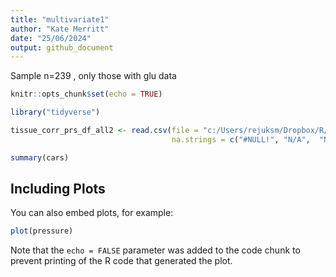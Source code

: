```yaml
---
title: "multivariate1"
author: "Kate Merritt"
date: "25/06/2024"
output: github_document
---
```


Sample n=239 , only those with glu data

```r
knitr::opts_chunk$set(echo = TRUE)

library("tidyverse")

tissue_corr_prs_df_all2 <- read.csv(file = "c:/Users/rejuksm/Dropbox/R/alspac_iii/MRS/Dataframes/Freesurfer/glu239_thickness_vol.csv", 
                                    na.strings = c("#NULL!", "N/A",  "NA", "-99", "-9999", "-11", "-10", "-9", "-7", "-2", "-1", "-4"))


```



```r
summary(cars)
```

## Including Plots

You can also embed plots, for example:

```r
plot(pressure)
```

Note that the `echo = FALSE` parameter was added to the code chunk to prevent printing of the R code that generated the plot.
